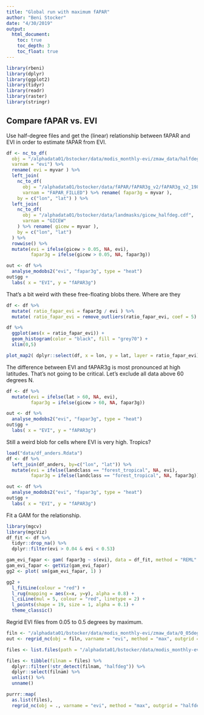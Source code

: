 ```yaml
---
title: "Global run with maximum fAPAR"
author: "Beni Stocker"
date: "4/30/2019"
output:
  html_document:
    toc: true
    toc_depth: 3
    toc_float: true
---
```


```r
library(rbeni)
library(dplyr)
library(ggplot2)
library(tidyr)
library(readr)
library(raster)
library(stringr)
```

## Compare fAPAR vs. EVI 

Use half-degree files and get the (linear) relationship between fAPAR and EVI in order to estimate fAPAR from EVI.
```r
df <- nc_to_df(
  obj = "/alphadata01/bstocker/data/modis_monthly-evi/zmaw_data/halfdeg/modis_vegetation__LPDAAC__v5__0.5deg_MEAN.nc",
  varnam = "evi") %>% 
  rename( evi = myvar ) %>% 
  left_join( 
    nc_to_df(
      obj = "/alphadata01/bstocker/data/fAPAR/fAPAR3g_v2/fAPAR3g_v2_1982_2016_FILLED_MEAN.nc",
      varnam = "FAPAR_FILLED") %>% rename( fapar3g = myvar ),
    by = c("lon", "lat") ) %>% 
  left_join(
    nc_to_df(
      obj = "/alphadata01/bstocker/data/landmasks/gicew_halfdeg.cdf",
      varnam = "GICEW"
    ) %>% rename( gicew = myvar ),
    by = c("lon", "lat")
  ) %>% 
  rowwise() %>% 
  mutate(evi = ifelse(gicew > 0.05, NA, evi),
         fapar3g = ifelse(gicew > 0.05, NA, fapar3g))
```

```r
out <- df %>% 
  analyse_modobs2("evi", "fapar3g", type = "heat")
out$gg +
  labs( x = "EVI", y = "fAPAR3g")
```

That's a bit weird with these free-floating blobs there. Where are they
```r
df <- df %>% 
  mutate( ratio_fapar_evi = fapar3g / evi ) %>% 
  mutate( ratio_fapar_evi = remove_outliers(ratio_fapar_evi, coef = 5) )

df %>% 
  ggplot(aes(x = ratio_fapar_evi)) +
  geom_histogram(color = "black", fill = "grey70") +
  xlim(0,5)
```

```r
plot_map2( dplyr::select(df, x = lon, y = lat, layer = ratio_fapar_evi), breaks = seq(2, 10, length.out = 11), centered = FALSE )
```

The difference between EVI and fAPAR3g is most pronounced at high latitudes. That's not going to be critical. Let's exclude all data above 60 degrees N. 
```r
df <- df %>% 
  mutate(evi = ifelse(lat > 60, NA, evi),
         fapar3g = ifelse(gicew > 60, NA, fapar3g))

out <- df %>% 
  analyse_modobs2("evi", "fapar3g", type = "heat")
out$gg +
  labs( x = "EVI", y = "fAPAR3g")
```

Still a weird blob for cells where EVI is very high. Tropics?
```r
load("data/df_anders.Rdata")
df <- df %>% 
  left_join(df_anders, by=c("lon", "lat")) %>% 
  mutate(evi = ifelse(landclass == "forest_tropical", NA, evi),
         fapar3g = ifelse(landclass == "forest_tropical", NA, fapar3g))

out <- df %>% 
  analyse_modobs2("evi", "fapar3g", type = "heat")
out$gg +
  labs( x = "EVI", y = "fAPAR3g")
```

Fit a GAM for the relationship.
```r
library(mgcv)
library(mgcViz)
df_fit <- df %>% 
  tidyr::drop_na() %>% 
  dplyr::filter(evi > 0.04 & evi < 0.53)

gam_evi_fapar <- gam( fapar3g ~ s(evi), data = df_fit, method = "REML" )
gam_evi_fapar <- getViz(gam_evi_fapar)
gg2 <- plot( sm(gam_evi_fapar, 1) )

gg2 + 
  l_fitLine(colour = "red") + 
  l_rug(mapping = aes(x=x, y=y), alpha = 0.8) +
  l_ciLine(mul = 5, colour = "red", linetype = 2) + 
  l_points(shape = 19, size = 1, alpha = 0.1) + 
  theme_classic()
```

Regrid EVI files from 0.05 to 0.5 degrees by maximum.
```r
filn <- "/alphadata01/bstocker/data/modis_monthly-evi/zmaw_data/0_05deg/2001/modis_vegetation__LPDAAC__v5__0.05deg__200101.nc"
out <- regrid_nc(obj = filn, varname = "evi", method = "max", outgrid = "halfdeg", returnobj = FALSE)

files <- list.files(path = "/alphadata01/bstocker/data/modis_monthly-evi/zmaw_data/0_05deg", pattern = "modis_vegetation__LPDAAC__v5__0.05deg", recursive = TRUE )

files <- tibble(filnam = files) %>% 
  dplyr::filter(!str_detect(filnam, "halfdeg")) %>% 
  dplyr::select(filnam) %>% 
  unlist() %>% 
  unname()

purrr::map(
  as.list(files), 
  regrid_nc(obj = ., varname = "evi", method = "max", outgrid = "halfdeg", returnobj = FALSE))
```

